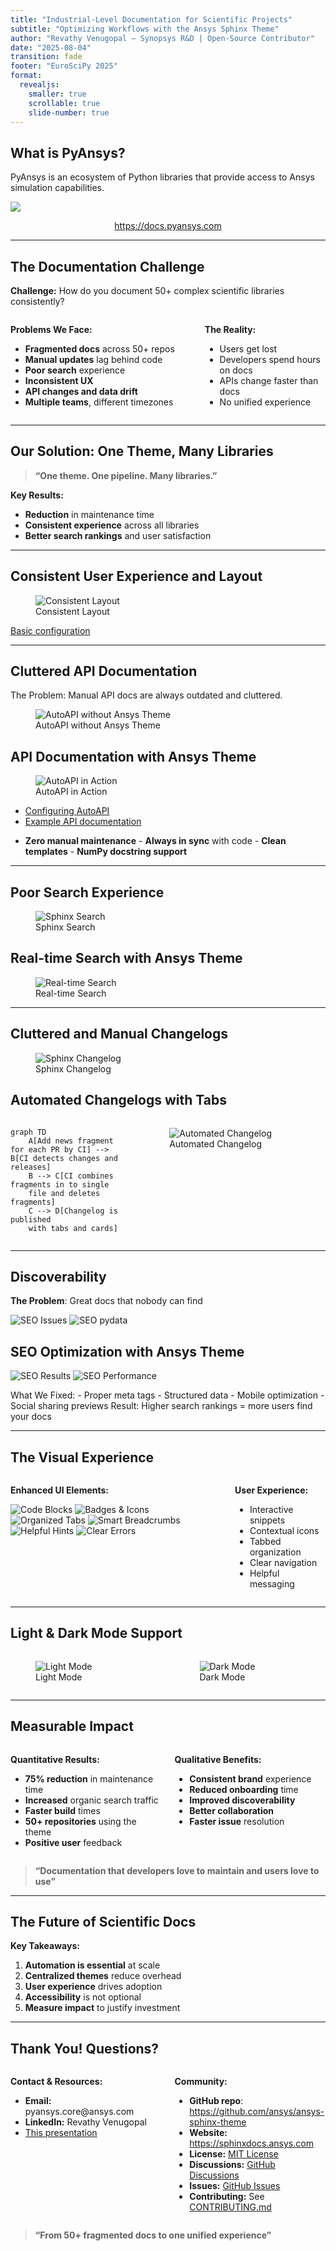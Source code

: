 ```yaml
---
title: "Industrial-Level Documentation for Scientific Projects"
subtitle: "Optimizing Workflows with the Ansys Sphinx Theme"
author: "Revathy Venugopal – Synopsys R&D | Open-Source Contributor"
date: "2025-08-04"
transition: fade
footer: "EuroSciPy 2025"
format:
  revealjs:
    smaller: true
    scrollable: true
    slide-number: true
---
```


## What is PyAnsys?

PyAnsys is an ecosystem of Python libraries that provide access to Ansys
simulation capabilities.

![](img/pyansys-logo.jpeg)

::: {style="text-align: center;"}
<https://docs.pyansys.com>
:::

------------------------------------------------------------------------

## The Documentation Challenge

**Challenge:** How do you document 50+ complex scientific libraries consistently?

::::: columns
::: {.column width="60%"}
**Problems We Face:**

- **Fragmented docs** across 50+ repos
- **Manual updates** lag behind code
- **Poor search** experience
- **Inconsistent UX**
- **API changes and data drift**
- **Multiple teams**, different timezones
:::

::: {.column width="40%"}
**The Reality:**

- Users get lost
- Developers spend hours on docs
- APIs change faster than docs
- No unified experience
:::
:::::

------------------------------------------------------------------------

## Our Solution: One Theme, Many Libraries

> **"One theme. One pipeline. Many libraries."**

**Key Results:**

- **Reduction** in maintenance time
- **Consistent experience** across all libraries
- **Better search rankings** and user satisfaction

------------------------------------------------------------------------

## Consistent User Experience and Layout

![Consistent Layout](img/layout.png)

[Basic configuration](https://sphinxdocs.ansys.com/version/stable/user-guide/configuration.html)

------------------------------------------------------------------------

## Cluttered API Documentation

The Problem: Manual API docs are always outdated and cluttered.

![AutoAPI without Ansys Theme](img/autoapi-org.gif)

## API Documentation with Ansys Theme

![AutoAPI in Action](img/autoapi-ast.gif)

- [Configuring AutoAPI](https://sphinxdocs.ansys.com/version/stable/user-guide/autoapi.html)
- [Example API documentation](https://geometry.docs.pyansys.com/)

::: notes
-   **Zero manual maintenance** - **Always in sync** with code - **Clean templates** - **NumPy docstring support**
:::

------------------------------------------------------------------------

## Poor Search Experience

![Sphinx Search](img/search-sphinx.gif)

## Real-time Search with Ansys Theme

![Real-time Search](img/search_preview.gif)

------------------------------------------------------------------------

## Cluttered and Manual Changelogs

![Sphinx Changelog](img/sphinx-changelog.gif)

## Automated Changelogs with Tabs

::::: columns
::: {.column width="40%"}
```mermaid
graph TD
    A[Add news fragment for each PR by CI] --> B[CI detects changes and releases]
    B --> C[CI combines fragments in to single 
    file and deletes fragments]
    C --> D[Changelog is published 
    with tabs and cards]
```
:::

::: {.column width="60%"}
![Automated Changelog](img/auto-changelog.gif)
:::
:::::

------------------------------------------------------------------------

## Discoverability

**The Problem**: Great docs that nobody can find

![SEO Issues](img/seo-sphinx.png) ![SEO pydata](images/seo-pydata.png)

## SEO Optimization with Ansys Theme

![SEO Results](img/seo.png) ![SEO Performance](images/seo-results.png)

:::{.notes}
What We Fixed: - Proper meta tags - Structured data - Mobile optimization - Social sharing previews
Result: Higher search rankings = more users find your docs
:::

------------------------------------------------------------------------

## The Visual Experience {visibility="hidden"}

::::: columns
::: {.column width="70%"}
**Enhanced UI Elements:**

![Code Blocks](img/code-block.png) ![Badges & Icons](images/badges.png)\
![Organized Tabs](img/tabs.png) ![Smart Breadcrumbs](images/breadcrumbs.png) ![Helpful Hints](images/hint.png) ![Clear Errors](images/error.png)
:::

::: {.column width="30%"}
**User Experience:**

- Interactive snippets
- Contextual icons
- Tabbed organization
- Clear navigation
- Helpful messaging
:::
:::::

------------------------------------------------------------------------

## Light & Dark Mode Support {visibility="hidden"}

::::: columns
::: {.column width="50%"}
![Light Mode](img/light-mode.png)
:::

::: {.column width="50%"}
![Dark Mode](img/dark-mode.png)
:::
:::::

------------------------------------------------------------------------

## Measurable Impact {visibility="hidden"}

::::: columns
::: {.column width="50%"}
**Quantitative Results:**

- **75% reduction** in maintenance time
- **Increased** organic search traffic
- **Faster build** times
- **50+ repositories** using the theme
- **Positive user** feedback
:::

::: {.column width="50%"}
**Qualitative Benefits:**

- **Consistent brand** experience
- **Reduced onboarding** time
- **Improved discoverability**
- **Better collaboration**
- **Faster issue** resolution
:::
:::::

> **"Documentation that developers love to maintain and users love to use"**

------------------------------------------------------------------------

## The Future of Scientific Docs

**Key Takeaways:**

1. **Automation is essential** at scale
2. **Centralized themes** reduce overhead
3. **User experience** drives adoption
4. **Accessibility** is not optional
5. **Measure impact** to justify investment

------------------------------------------------------------------------

## Thank You! Questions?

::::: columns
::: {.column width="50%"}
**Contact & Resources:**

-   **Email:** pyansys.core\@ansys.com
-   **LinkedIn:** Revathy Venugopal
-   [This presentation](https://revathyvenugopal162.github.io/euroscipy-presentation/)

:::

::: {.column width="50%"}

**Community:**

- **GitHub repo**: [https://github.com/ansys/ansys-sphinx-theme](https://github.com/ansys/ansys-sphinx-theme)
- **Website:** [https://sphinxdocs.ansys.com](https://sphinxdocs.ansys.com)
- **License:** [MIT License](https://opensource.org/licenses/MIT)
- **Discussions:** [GitHub Discussions](https://github.com/ansys/ansys-sphinx-theme/discussions)
- **Issues:** [GitHub Issues](https://github.com/ansys/ansys-sphinx-theme/issues)
- **Contributing:** See [CONTRIBUTING.md](https://github.com/ansys/ansys-sphinx-theme/blob/main/CONTRIBUTING.md)

:::
::::

> **"From 50+ fragmented docs to one unified experience"**

<!-- ![Code block](img/code-block.png)
![Badges](img/badges.png)
![Tabs](img/tabs.png)
![breadcrumbs](img/breadcrumbs.png)
![Admonition Boxes](img/hint.png)
![Admonition Boxes](img/error.png) -->
